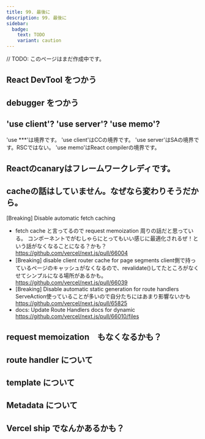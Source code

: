 ```yaml
---
title: 99. 最後に
description: 99. 最後に
sidebar:
  badge:
    text: TODO
    variant: caution
---
```

// TODO: このページはまだ作成中です。

## React DevTool をつかう

## debugger をつかう

## 'use client'? 'use server'? 'use memo'?
'use ***'は境界です。
'use client'はCCの境界です。
'use server'はSAの境界です。RSCではない。
'use memo'はReact compilerの境界です。

## Reactのcanaryはフレームワークレディです。

## cacheの話はしていません。なぜなら変わりそうだから。

[Breaking] Disable automatic fetch caching
- fetch cache と言ってるので request memoization 周りの話だと思っている。
コンポーネントでがむしゃらにとってもいい感じに最適化されるぜ！という話がなくなることになる？かも？
https://github.com/vercel/next.js/pull/66004
- [Breaking] disable client router cache for page segments
client側で持っているページのキャッシュがなくなるので、revalidate()してたところがなくせてシンプルになる場所があるかも。
https://github.com/vercel/next.js/pull/66039
- [Breaking] Disable automatic static generation for route handlers
ServeAction使っていることが多いので自分たちにはあまり影響ないかも
https://github.com/vercel/next.js/pull/65825
- docs: Update Route Handlers docs for dynamic
https://github.com/vercel/next.js/pull/66010/files

## request memoization　もなくなるかも？

## route handler について

## template について

## Metadata について

## Vercel ship でなんかあるかも？
